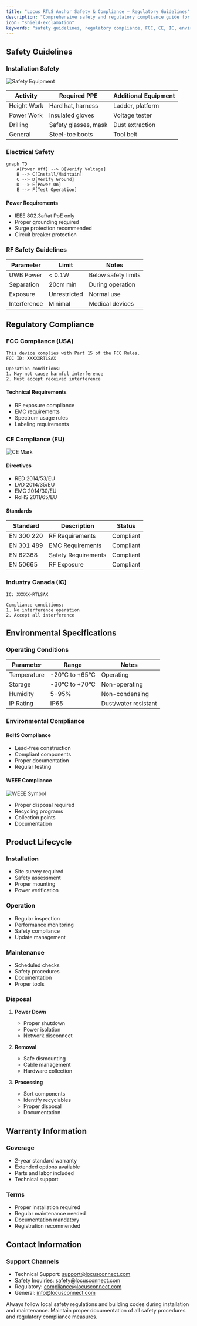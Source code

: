 ```yaml
---
title: "Locus RTLS Anchor Safety & Compliance – Regulatory Guidelines"
description: "Comprehensive safety and regulatory compliance guide for Locus RTLS anchors: certifications, installation safety, and environmental standards for industrial RTLS deployments."
icon: "shield-exclamation"
keywords: "safety guidelines, regulatory compliance, FCC, CE, IC, environmental compliance, RF safety, installation safety, Locus RTLS"
---
```



## Safety Guidelines

### Installation Safety
![Safety Equipment](../images/safety-equipment.png)

| Activity | Required PPE | Additional Equipment |
|----------|-------------|---------------------|
| Height Work | Hard hat, harness | Ladder, platform |
| Power Work | Insulated gloves | Voltage tester |
| Drilling | Safety glasses, mask | Dust extraction |
| General | Steel-toe boots | Tool belt |

### Electrical Safety
```mermaid
graph TD
    A[Power Off] --> B[Verify Voltage]
    B --> C[Install/Maintain]
    C --> D[Verify Ground]
    D --> E[Power On]
    E --> F[Test Operation]
```

#### Power Requirements
- IEEE 802.3af/at PoE only
- Proper grounding required
- Surge protection recommended
- Circuit breaker protection

### RF Safety Guidelines
| Parameter | Limit | Notes |
|-----------|-------|--------|
| UWB Power | < 0.1W | Below safety limits |
| Separation | 20cm min | During operation |
| Exposure | Unrestricted | Normal use |
| Interference | Minimal | Medical devices |

## Regulatory Compliance

### FCC Compliance (USA)
```text
This device complies with Part 15 of the FCC Rules.
FCC ID: XXXXXRTLSAX

Operation conditions:
1. May not cause harmful interference
2. Must accept received interference
```

#### Technical Requirements
- RF exposure compliance
- EMC requirements
- Spectrum usage rules
- Labeling requirements

### CE Compliance (EU)
![CE Mark](../images/ce-mark.png)

#### Directives
- RED 2014/53/EU
- LVD 2014/35/EU
- EMC 2014/30/EU
- RoHS 2011/65/EU

#### Standards
| Standard | Description | Status |
|----------|-------------|--------|
| EN 300 220 | RF Requirements | Compliant |
| EN 301 489 | EMC Requirements | Compliant |
| EN 62368 | Safety Requirements | Compliant |
| EN 50665 | RF Exposure | Compliant |

### Industry Canada (IC)
```text
IC: XXXXX-RTLSAX

Compliance conditions:
1. No interference operation
2. Accept all interference
```

## Environmental Specifications

### Operating Conditions
| Parameter | Range | Notes |
|-----------|-------|--------|
| Temperature | -20°C to +65°C | Operating |
| Storage | -30°C to +70°C | Non-operating |
| Humidity | 5-95% | Non-condensing |
| IP Rating | IP65 | Dust/water resistant |

### Environmental Compliance

#### RoHS Compliance
- Lead-free construction
- Compliant components
- Proper documentation
- Regular testing

#### WEEE Compliance
![WEEE Symbol](../images/weee-symbol.png)

- Proper disposal required
- Recycling programs
- Collection points
- Documentation

## Product Lifecycle

### Installation
- Site survey required
- Safety assessment
- Proper mounting
- Power verification

### Operation
- Regular inspection
- Performance monitoring
- Safety compliance
- Update management

### Maintenance
- Scheduled checks
- Safety procedures
- Documentation
- Proper tools

### Disposal
1. **Power Down**
   - Proper shutdown
   - Power isolation
   - Network disconnect
   
2. **Removal**
   - Safe dismounting
   - Cable management
   - Hardware collection
   
3. **Processing**
   - Sort components
   - Identify recyclables
   - Proper disposal
   - Documentation

## Warranty Information

### Coverage
- 2-year standard warranty
- Extended options available
- Parts and labor included
- Technical support

### Terms
- Proper installation required
- Regular maintenance needed
- Documentation mandatory
- Registration recommended

## Contact Information

### Support Channels
- Technical Support: support@locusconnect.com
- Safety Inquiries: safety@locusconnect.com
- Regulatory: compliance@locusconnect.com
- General: info@locusconnect.com

<Callout type="warning">
Always follow local safety regulations and building codes during installation and maintenance. Maintain proper documentation of all safety procedures and regulatory compliance measures.
</Callout>

